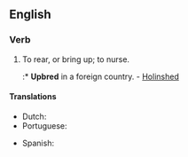 ==English==

===Verb===
{{en-verb|upbreeds|upbreeding|upbred|upbred}}

# {{lb|en|transitive}} To rear, or bring up; to nurse.
#:* '''Upbred''' in a foreign country. - [[w:Raphael Holinshed|Holinshed]]

====Translations====
{{trans-top|to rear, or bring up; to nurse}}
* Dutch: {{t+|nl|opvoeden}}
* Portuguese: {{t+|pt|criar}}
{{trans-mid}}
* Spanish: {{t+|es|criar}}
{{trans-bottom}}